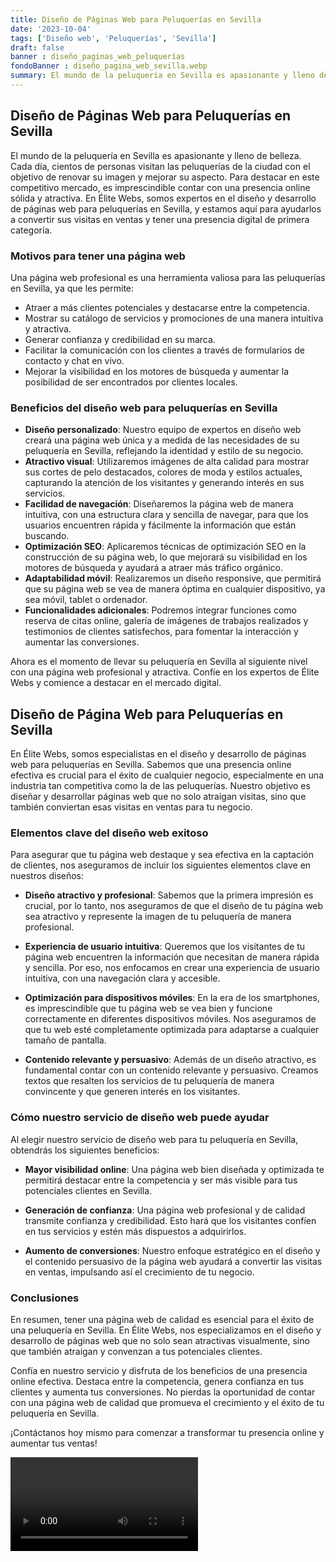 ```yaml
---
title: Diseño de Páginas Web para Peluquerías en Sevilla
date: '2023-10-04'
tags: ['Diseño web', 'Peluquerías', 'Sevilla']
draft: false
banner : diseño_paginas_web_peluquerías
fondoBanner : diseño_pagina_web_sevilla.webp
summary: El mundo de la peluquería en Sevilla es apasionante y lleno de belleza. Cada día, cientos de personas visitan las peluquerías de la ciudad con el objetivo de renovar su imagen y mejorar su aspecto. Para destacar en este competitivo mercado, es imprescindible contar con una presencia online sólida y atractiva. En Élite Webs, somos expertos en el diseño y desarrollo de páginas web para peluquerías en Sevilla, y estamos aquí para ayudarlos a convertir sus visitas en ventas y tener una presencia digital de primera categoría.
---
```


## Diseño de Páginas Web para Peluquerías en Sevilla

El mundo de la peluquería en Sevilla es apasionante y lleno de belleza. Cada día, cientos de personas visitan las peluquerías de la ciudad con el objetivo de renovar su imagen y mejorar su aspecto. Para destacar en este competitivo mercado, es imprescindible contar con una presencia online sólida y atractiva. En Élite Webs, somos expertos en el diseño y desarrollo de páginas web para peluquerías en Sevilla, y estamos aquí para ayudarlos a convertir sus visitas en ventas y tener una presencia digital de primera categoría.

### Motivos para tener una página web

Una página web profesional es una herramienta valiosa para las peluquerías en Sevilla, ya que les permite:

- Atraer a más clientes potenciales y destacarse entre la competencia.
- Mostrar su catálogo de servicios y promociones de una manera intuitiva y atractiva.
- Generar confianza y credibilidad en su marca.
- Facilitar la comunicación con los clientes a través de formularios de contacto y chat en vivo.
- Mejorar la visibilidad en los motores de búsqueda y aumentar la posibilidad de ser encontrados por clientes locales.

### Beneficios del diseño web para peluquerías en Sevilla

- **Diseño personalizado**: Nuestro equipo de expertos en diseño web creará una página web única y a medida de las necesidades de su peluquería en Sevilla, reflejando la identidad y estilo de su negocio.
- **Atractivo visual**: Utilizaremos imágenes de alta calidad para mostrar sus cortes de pelo destacados, colores de moda y estilos actuales, capturando la atención de los visitantes y generando interés en sus servicios.
- **Facilidad de navegación**: Diseñaremos la página web de manera intuitiva, con una estructura clara y sencilla de navegar, para que los usuarios encuentren rápida y fácilmente la información que están buscando.
- **Optimización SEO**: Aplicaremos técnicas de optimización SEO en la construcción de su página web, lo que mejorará su visibilidad en los motores de búsqueda y ayudará a atraer más tráfico orgánico.
- **Adaptabilidad móvil**: Realizaremos un diseño responsive, que permitirá que su página web se vea de manera óptima en cualquier dispositivo, ya sea móvil, tablet o ordenador.
- **Funcionalidades adicionales**: Podremos integrar funciones como reserva de citas online, galería de imágenes de trabajos realizados y testimonios de clientes satisfechos, para fomentar la interacción y aumentar las conversiones.

Ahora es el momento de llevar su peluquería en Sevilla al siguiente nivel con una página web profesional y atractiva. Confíe en los expertos de Élite Webs y comience a destacar en el mercado digital.

<GifSeo />

<Cta />

## Diseño de Página Web para Peluquerías en Sevilla

En Élite Webs, somos especialistas en el diseño y desarrollo de páginas web para peluquerías en Sevilla. Sabemos que una presencia online efectiva es crucial para el éxito de cualquier negocio, especialmente en una industria tan competitiva como la de las peluquerías. Nuestro objetivo es diseñar y desarrollar páginas web que no solo atraigan visitas, sino que también conviertan esas visitas en ventas para tu negocio.

### Elementos clave del diseño web exitoso

Para asegurar que tu página web destaque y sea efectiva en la captación de clientes, nos aseguramos de incluir los siguientes elementos clave en nuestros diseños:

- **Diseño atractivo y profesional**: Sabemos que la primera impresión es crucial, por lo tanto, nos aseguramos de que el diseño de tu página web sea atractivo y represente la imagen de tu peluquería de manera profesional.

- **Experiencia de usuario intuitiva**: Queremos que los visitantes de tu página web encuentren la información que necesitan de manera rápida y sencilla. Por eso, nos enfocamos en crear una experiencia de usuario intuitiva, con una navegación clara y accesible.

- **Optimización para dispositivos móviles**: En la era de los smartphones, es imprescindible que tu página web se vea bien y funcione correctamente en diferentes dispositivos móviles. Nos aseguramos de que tu web esté completamente optimizada para adaptarse a cualquier tamaño de pantalla.

- **Contenido relevante y persuasivo**: Además de un diseño atractivo, es fundamental contar con un contenido relevante y persuasivo. Creamos textos que resalten los servicios de tu peluquería de manera convincente y que generen interés en los visitantes.

### Cómo nuestro servicio de diseño web puede ayudar

Al elegir nuestro servicio de diseño web para tu peluquería en Sevilla, obtendrás los siguientes beneficios:

- **Mayor visibilidad online**: Una página web bien diseñada y optimizada te permitirá destacar entre la competencia y ser más visible para tus potenciales clientes en Sevilla.

- **Generación de confianza**: Una página web profesional y de calidad transmite confianza y credibilidad. Esto hará que los visitantes confíen en tus servicios y estén más dispuestos a adquirirlos.

- **Aumento de conversiones**: Nuestro enfoque estratégico en el diseño y el contenido persuasivo de la página web ayudará a convertir las visitas en ventas, impulsando así el crecimiento de tu negocio.

### Conclusiones

En resumen, tener una página web de calidad es esencial para el éxito de una peluquería en Sevilla. En Élite Webs, nos especializamos en el diseño y desarrollo de páginas web que no solo sean atractivas visualmente, sino que también atraigan y convenzan a tus potenciales clientes.

Confía en nuestro servicio y disfruta de los beneficios de una presencia online efectiva. Destaca entre la competencia, genera confianza en tus clientes y aumenta tus conversiones. No pierdas la oportunidad de contar con una página web de calidad que promueva el crecimiento y el éxito de tu peluquería en Sevilla.

¡Contáctanos hoy mismo para comenzar a transformar tu presencia online y aumentar tus ventas!

<Video />

<CtaBot job='Peluquerías' city='Sevilla'/>

<Gmaps query='Sevilla+españa+maps' />